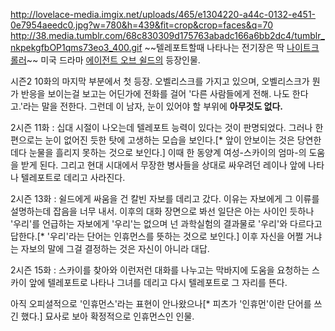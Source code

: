 http://lovelace-media.imgix.net/uploads/465/e1304220-a44c-0132-e451-0e7954aeedc0.jpg?w=780&h=439&fit=crop&crop=faces&q=70
http://38.media.tumblr.com/68c830309d175763abadc166a6bb2dc4/tumblr_nkpekgfbOP1qms73eo3_400.gif
~~텔레포트할때 나타나는 전기장은 딱 [[나이트크롤러]]~~
미국 드라마 [[에이전트 오브 쉴드]]의 등장인물.

시즌2 10화의 마지막 부분에서 첫 등장. 오벨리스크를 가지고 있으며, 오벨리스크가 뭔가 반응을 보이는걸 보고는 어딘가에 전화를 걸어 '다른 사람들에게 전해. 나도 한다고.'라는 말을 전한다. 그런데 이 남자, 눈이 있어야 할 부위에 '''아무것도 없다.'''

2시즌 11화 : 십대 시절이 나오는데 텔레포트 능력이 있다는 것이 판명되었다. 그러나 한편으로는 눈이 없어진 듯한 탓에 고생하는 모습을 보인다.[* 앞이 안보이는 것은 당연한데다 눈물을 흘리지 못하는 것으로 보인다.] 이때 한 동양계 여성-스카이의 엄마-의 도움을 받게 된다. 그리고 현대 시대에서 무장한 병사들을 상대로 싸우려던 레이나 앞에 나타나 텔레포트로 데리고 사라진다.

2시즌 13화 : 쉴드에게 싸움을 건 칼빈 자보를 데리고 갔다. 이유는 자보에게 그 이류를 설명하는데 잡음을 너무 내서. 이후의 대화 장면으로 봐선 일단은 아는 사이인 듯하나 '우리'를 언급하는 자보에게 '우리'는 없으며 넌 과학실험의 결과물로 '우리'와 다르다고 답한다.[* '우리'라는 단어는 인휴먼스를 뜻하는 것으로 보인다.] 이후 자신을 어쩔 거냐는 자보의 말에 그걸 결정하는 것은 자신이 아니라 대답.

2시즌 15화 : 스카이를 찾아와 이런저런 대화를 나누고는 막바지에 도움을 요청하는 스카이 앞에 텔레포트로 나타나 그녀를 데리고 다시 텔레포트로 그 자리를 뜬다.

아직 오피셜적으로 '인휴먼스'라는 표현이 안나왔으나[* 피츠가 '인휴먼'이란 단어를 쓰긴 했다.] 묘사로 보아 확정적으로 인휴먼스인 인물.
